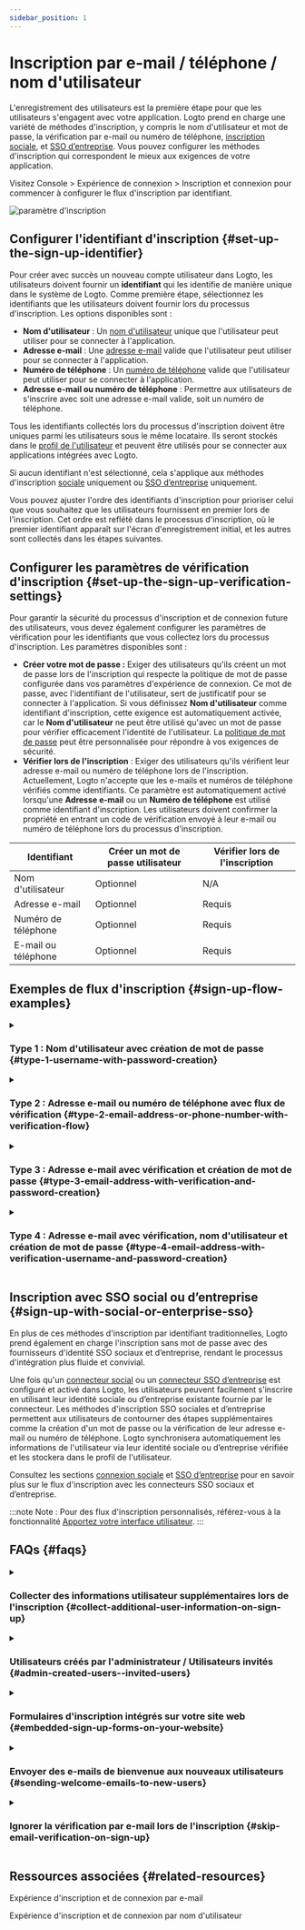 ```yaml
---
sidebar_position: 1
---
```


# Inscription par e-mail / téléphone / nom d'utilisateur

L'enregistrement des utilisateurs est la première étape pour que les utilisateurs s'engagent avec votre application. Logto prend en charge une variété de méthodes d'inscription, y compris le nom d'utilisateur et mot de passe, la vérification par e-mail ou numéro de téléphone, [inscription sociale](/end-user-flows/sign-up-and-sign-in/social-sign-in), et [SSO d’entreprise](/end-user-flows/enterprise-sso). Vous pouvez configurer les méthodes d'inscription qui correspondent le mieux aux exigences de votre application.

Visitez <CloudLink to="/sign-in-experience/sign-up-and-sign-in">Console > Expérience de connexion > Inscription et connexion</CloudLink> pour commencer à configurer le flux d'inscription par identifiant.

<img src="/img/assets/sign-in-experience-sign-up.png" alt="paramètre d'inscription" />

## Configurer l'identifiant d'inscription \{#set-up-the-sign-up-identifier}

Pour créer avec succès un nouveau compte utilisateur dans Logto, les utilisateurs doivent fournir un **identifiant** qui les identifie de manière unique dans le système de Logto. Comme première étape, sélectionnez les identifiants que les utilisateurs doivent fournir lors du processus d'inscription. Les options disponibles sont :

- **Nom d'utilisateur** : Un [nom d'utilisateur](/user-management/user-data#username) unique que l'utilisateur peut utiliser pour se connecter à l'application.
- **Adresse e-mail** : Une [adresse e-mail](/user-management/user-data#primary_email) valide que l'utilisateur peut utiliser pour se connecter à l'application.
- **Numéro de téléphone** : Un [numéro de téléphone](/user-management/user-data#primary_phone) valide que l'utilisateur peut utiliser pour se connecter à l'application.
- **Adresse e-mail ou numéro de téléphone** : Permettre aux utilisateurs de s'inscrire avec soit une adresse e-mail valide, soit un numéro de téléphone.

Tous les identifiants collectés lors du processus d'inscription doivent être uniques parmi les utilisateurs sous le même locataire. Ils seront stockés dans le [profil de l'utilisateur](/user-management/user-data#user-profile) et peuvent être utilisés pour se connecter aux applications intégrées avec Logto.

Si aucun identifiant n'est sélectionné, cela s'applique aux méthodes d'inscription [sociale](/end-user-flows/sign-up-and-sign-in/social-sign-in) uniquement ou [SSO d’entreprise](/end-user-flows/enterprise-sso) uniquement.

Vous pouvez ajuster l'ordre des identifiants d'inscription pour prioriser celui que vous souhaitez que les utilisateurs fournissent en premier lors de l'inscription. Cet ordre est reflété dans le processus d'inscription, où le premier identifiant apparaît sur l'écran d'enregistrement initial, et les autres sont collectés dans les étapes suivantes.

## Configurer les paramètres de vérification d'inscription \{#set-up-the-sign-up-verification-settings}

Pour garantir la sécurité du processus d'inscription et de connexion future des utilisateurs, vous devez également configurer les paramètres de vérification pour les identifiants que vous collectez lors du processus d'inscription. Les paramètres disponibles sont :

- **Créer votre mot de passe :** Exiger des utilisateurs qu'ils créent un mot de passe lors de l'inscription qui respecte la politique de mot de passe configurée dans vos paramètres d'expérience de connexion. Ce mot de passe, avec l'identifiant de l'utilisateur, sert de justificatif pour se connecter à l'application. Si vous définissez **Nom d'utilisateur** comme identifiant d'inscription, cette exigence est automatiquement activée, car le **Nom d'utilisateur** ne peut être utilisé qu'avec un mot de passe pour vérifier efficacement l'identité de l'utilisateur. La [politique de mot de passe](/end-user-flows/sign-up-and-sign-in/reset-password#set-up-password-policy) peut être personnalisée pour répondre à vos exigences de sécurité.
- **Vérifier lors de l'inscription** : Exiger des utilisateurs qu'ils vérifient leur adresse e-mail ou numéro de téléphone lors de l'inscription. Actuellement, Logto n'accepte que les e-mails et numéros de téléphone vérifiés comme identifiants. Ce paramètre est automatiquement activé lorsqu'une **Adresse e-mail** ou un **Numéro de téléphone** est utilisé comme identifiant d'inscription. Les utilisateurs doivent confirmer la propriété en entrant un code de vérification envoyé à leur e-mail ou numéro de téléphone lors du processus d'inscription.

| Identifiant           | Créer un mot de passe utilisateur | Vérifier lors de l'inscription |
| --------------------- | --------------------------------- | ------------------------------ |
| Nom d'utilisateur     | Optionnel                         | N/A                            |
| Adresse e-mail        | Optionnel                         | Requis                         |
| Numéro de téléphone   | Optionnel                         | Requis                         |
| E-mail ou téléphone   | Optionnel                         | Requis                         |

## Exemples de flux d'inscription \{#sign-up-flow-examples}

<details>
  <summary>

### Type 1 : Nom d'utilisateur avec création de mot de passe \{#type-1-username-with-password-creation}

</summary>

Sélectionnez le **Nom d'utilisateur** comme identifiant d'inscription. Créer votre mot de passe est automatiquement activé.

<img src="/img/assets/sign-up-username-password.png" alt="Inscription par nom d'utilisateur et mot de passe" />

</details>

<details>
  <summary>

### Type 2 : Adresse e-mail ou numéro de téléphone avec flux de vérification \{#type-2-email-address-or-phone-number-with-verification-flow}

</summary>

Sélectionnez l'**Adresse e-mail ou numéro de téléphone** comme identifiant d'inscription. **Vérifier lors de l'inscription** est forcé d'être activé.

<img
  src="/img/assets/sign-up-email-verification.png"
  alt="Inscription par e-mail ou numéro de téléphone avec vérification"
/>

</details>

<details>
  <summary>

### Type 3 : Adresse e-mail avec vérification et création de mot de passe \{#type-3-email-address-with-verification-and-password-creation}

</summary>

Sélectionnez l'**Adresse e-mail** comme identifiant d'inscription. **Vérifier lors de l'inscription** est forcé d'être activé. Activez **Créer votre mot de passe** pour exiger des utilisateurs qu'ils créent un mot de passe lors de l'inscription. (S'applique également au flux d'inscription par numéro de téléphone)

<img
  src="/img/assets/sign-up-email-password.png"
  alt="Inscription par e-mail avec vérification et création de mot de passe"
/>

</details>

<details>
  <summary>

### Type 4 : Adresse e-mail avec vérification, nom d'utilisateur et création de mot de passe \{#type-4-email-address-with-verification-username-and-password-creation}

</summary>

Sélectionnez l'**Adresse e-mail** et le **Nom d'utilisateur** comme identifiants d'inscription. **Vérifier lors de l'inscription** est forcé d'être activé. Activez **Créer votre mot de passe** pour exiger des utilisateurs qu'ils créent un mot de passe lors de l'inscription.

<img
  src="/img/assets/sign-up-email-username-password.png"
  alt="Inscription par e-mail et nom d'utilisateur avec vérification et création de mot de passe"
/>

</details>

## Inscription avec SSO social ou d’entreprise \{#sign-up-with-social-or-enterprise-sso}

En plus de ces méthodes d'inscription par identifiant traditionnelles, Logto prend également en charge l'inscription sans mot de passe avec des fournisseurs d'identité SSO sociaux et d’entreprise, rendant le processus d'intégration plus fluide et convivial.

Une fois qu'un [connecteur social](/connectors/social-connectors) ou un [connecteur SSO d’entreprise](/connectors/enterprise-connectors) est configuré et activé dans Logto, les utilisateurs peuvent facilement s'inscrire en utilisant leur identité sociale ou d’entreprise existante fournie par le connecteur. Les méthodes d'inscription SSO sociales et d’entreprise permettent aux utilisateurs de contourner des étapes supplémentaires comme la création d'un mot de passe ou la vérification de leur adresse e-mail ou numéro de téléphone. Logto synchronisera automatiquement les informations de l'utilisateur via leur identité sociale ou d’entreprise vérifiée et les stockera dans le profil de l'utilisateur.

Consultez les sections [connexion sociale](/end-user-flows/sign-up-and-sign-in/social-sign-in/) et [SSO d’entreprise](/end-user-flows/enterprise-sso/) pour en savoir plus sur le flux d'inscription avec les connecteurs SSO sociaux et d’entreprise.

:::note
Note : Pour des flux d'inscription personnalisés, référez-vous à la fonctionnalité [Apportez votre interface utilisateur](/customization/bring-your-ui/).
:::

## FAQs \{#faqs}

<details>
  <summary>

### Collecter des informations utilisateur supplémentaires lors de l'inscription \{#collect-additional-user-information-on-sign-up}

</summary>

Pour collecter des informations supplémentaires sur le profil utilisateur (par exemple, Nom complet, Date de naissance, Nom de l'entreprise) lors de l'inscription, vous avez maintenant deux options :

- **Flux d'intégration auto-hébergés** : Redirigez les utilisateurs vers votre propre flux d'intégration après une inscription réussie pour une collecte de données personnalisable.
- **Apportez votre propre interface utilisateur** : Personnalisez votre propre flux d'inscription en utilisant notre fonctionnalité [apportez votre propre interface utilisateur](/customization/bring-your-ui) avec l'API des paramètres de profil utilisateur.

</details>

<details>
  <summary>

### Utilisateurs créés par l'administrateur / Utilisateurs invités \{#admin-created-users--invited-users}

</summary>

Apprenez à implémenter le [flux d'inscription sur invitation uniquement.](/end-user-flows/sign-up-and-sign-in/disable-user-registration/#implement-an-invitation-only-sign-up-flow)

</details>

<details>
  <summary>

### Formulaires d'inscription intégrés sur votre site web \{#embedded-sign-up-forms-on-your-website}

</summary>
  
Logto ne prend actuellement pas en charge l'API sans interface pour la connexion et l'inscription. Vous pouvez utiliser la fonctionnalité [Apportez votre interface utilisateur](/customization/bring-your-ui/) pour télécharger votre propre formulaire d'inscription sur Logto ou utiliser les paramètres de connexion pour remplir les informations utilisateur sur Logto depuis votre site web. En savoir plus sur la population des identifiants utilisateur dans [Paramètres d'authentification](/end-user-flows/authentication-parameters/).

</details>

<details>
  <summary>

### Envoyer des e-mails de bienvenue aux nouveaux utilisateurs \{#sending-welcome-emails-to-new-users}

</summary>

Abonnez-vous à l'événement Webhook `User.Created` pour déclencher un e-mail de bienvenue aux nouveaux utilisateurs. En savoir plus sur les [événements Webhook](/developers/webhooks/webhooks-events/#data-mutation-hook-events).

</details>

<details>
  <summary>

### Ignorer la vérification par e-mail lors de l'inscription \{#skip-email-verification-on-sign-up}

</summary>

Actuellement, Logto ne prend en charge que les e-mails et numéros de téléphone vérifiés comme identifiants. Le processus de vérification est requis pour garantir la sécurité et la propriété de l'identifiant de l'utilisateur.
Le support pour les e-mails ou numéros de téléphone non vérifiés est sur notre [feuille de route](https://logto.productlane.com/roadmap). Restez à l'écoute pour les mises à jour !

</details>

## Ressources associées \{#related-resources}

<Url href="https://www.youtube.com/watch?v=64rBXpWbScc">Expérience d'inscription et de connexion par e-mail</Url>

<Url href="https://www.youtube.com/watch?v=chQxCJX6e6w">
  Expérience d'inscription et de connexion par nom d'utilisateur
</Url>